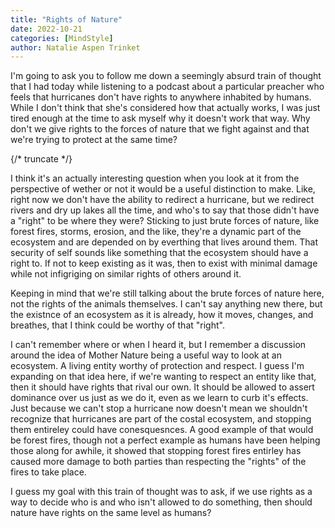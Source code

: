 ```yaml
---
title: "Rights of Nature"
date: 2022-10-21
categories: [MindStyle]
author: Natalie Aspen Trinket
---
```


I'm going to ask you to follow me down a seemingly absurd train of thought that I had today while listening to a podcast about a particular preacher who feels that hurricanes don't have rights to anywhere inhabited by humans. While I don't think that she's considered how that actually works, I was just tired enough at the time to ask myself why it doesn't work that way. Why don't we give rights to the forces of nature that we fight against and that we're trying to protect at the same time?  

{/* truncate */}

I think it's an actually interesting question when you look at it from the perspective of wether or not it would be a useful distinction to make. Like, right now we don't have the ability to redirect a hurricane, but we redirect rivers and dry up lakes all the time, and who's to say that those didn't have a "right" to be where they were? Sticking to just brute forces of nature, like forest fires, storms, erosion, and the like, they're a dynamic part of the ecosystem and are depended on by everthing that lives around them. That security of self sounds like something that the ecosystem should have a right to. If not to keep existing as it was, then to exist with minimal damage while not infigriging on similar rights of others around it.  

Keeping in mind that we're still talking about the brute forces of nature here, not the rights of the animals themselves. I can't say anything new there, but the existnce of an ecosystem as it is already, how it moves, changes, and breathes, that I think could be worthy of that "right".  

I can't remember where or when I heard it, but I remember a discussion around the idea of Mother Nature being a useful way to look at an ecosystem. A living entity worthy of protection and respect. I guess I'm expanding on that idea here, if we're wanting to respect an entity like that, then it should have rights that rival our own. It should be allowed to assert dominance over us just as we do it, even as we learn to curb it's effects. Just because we can't stop a hurricane now doesn't mean we shouldn't recognize that hurricanes are part of the costal ecosystem, and stopping them entireley could have conesquesnces. A good example of that would be forest fires, though not a perfect example as humans have been helping those along for awhile, it showed that stopping forest fires entirley has caused more damage to both parties than respecting the "rights" of the fires to take place. 

I guess my goal with this train of thought was to ask, if we use rights as a way to decide who is and who isn't allowed to do something, then should nature have rights on the same level as humans?